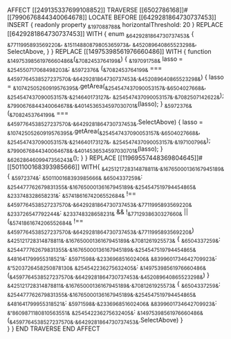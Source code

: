 AFFECT [[249135337699108852]]
	TRAVERSE [[6502786168]]#[[7990676844340064678]]
		LOCATE BEFORE [[6429281864730737453]]
		INSERT {
			readonly property ~&197088788&~ horizontalThreshold: 20
		}
		REPLACE [[6429281864730737453]] WITH {
			enum ~&6429281864730737453&~ {
			~&7711995893569220&~,
			~&15114880879805365973&~,
			~&452089640865523298&~,
			SelectAbove,
			}
		}
		REPLACE [[14975398561976660486]] WITH {
		function ~&14975398561976660486&~(~&7082453764199&~) {
			~&197091758&~ lasso = ~&254550717068498203&~;
			~&5972376&~ (~&7082453764199&~ === ~&4597764538527237570&~.~&6429281864730737453&~.~&452089640865523298&~) {
				lasso = ~&10742505260919576395&~.getArea(~&254547437090053157&~.~&6504027668&~, ~&254547437090053157&~.~&214640173127&~, ~&254547437090053157&~.~&7082507142622&~);
				~&7990676844340064678&~.~&4014536534597030701&~(lasso);
			}
			~&5972376&~ (~&7082453764199&~ === ~&4597764538527237570&~.~&6429281864730737453&~.SelectAbove) {
				lasso = ~&10742505260919576395&~.getArea(~&254547437090053157&~.~&6504027668&~, ~&254547437090053157&~.~&214640173127&~, ~&254547437090053157&~.~&197100796&~);
				~&7990676844340064678&~.~&4014536534597030701&~(lasso);
			}
			~&6262864609947356243&~();
		}
		}
			REPLACE [[11969557448369804645]]#[[501100168393985666]] WITH{
			~&425121728314878811&~.~&16765000136167945189&~ {
				~&5972374&~: ~&501100168393985666&~
				~&6504337259&~: ~&254477762679831355&~.~&16765000136167945189&~.~&254547519794454865&~
				~&233748328658231&~: ~&5741861674206552684&~ !== ~&4597764538527237570&~.~&6429281864730737453&~.~&7711995893569220&~
				~&233726547792244&~: ~&233748328658231&~ && !~&7712938630327660&~ || (~&5741861674206552684&~ !== ~&4597764538527237570&~.~&6429281864730737453&~.~&7711995893569220&~)
				~&425121728314878811&~.~&16765000136167945189&~.~&7081261925573&~ {
					~&6504337259&~: ~&254477762679831355&~.~&16765000136167945189&~.~&254547519794454865&~
					~&481641799955318521&~: ~&5971598&~.~&233696851602406&~
					~&8399601734642709923&~: ~&"5203726458250878130&~
					~&254542236275632405&~: ~&14975398561976660486&~(~&4597764538527237570&~.~&6429281864730737453&~.~&452089640865523298&~)
				}
				~&425121728314878811&~.~&16765000136167945189&~.~&7081261925573&~ {
					~&6504337259&~: ~&254477762679831355&~.~&16765000136167945189&~.~&254547519794454865&~
					~&481641799955318521&~: ~&5971598&~.~&233696851602406&~
					~&8399601734642709923&~: ~&"8609871180810563551&~
					~&254542236275632405&~: ~&14975398561976660486&~(~&4597764538527237570&~.~&6429281864730737453&~.SelectAbove)
				}					
			}
			}
	END TRAVERSE
END AFFECT